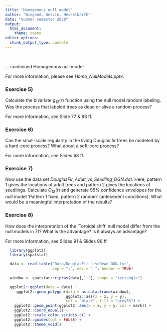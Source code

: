 ```yaml
---
title: "Homogenous null model"
author: "Wiegand, Getzin, Hesselbarth"
date: "Summer semester 2020"
output: 
  html_document:
    theme: cosmo
editor_options: 
  chunk_output_type: console
---
```


<br>

... continiued Homogenous null model

For more information, please see _Homo_NullModels.pptx_.

### Exercise 5)
Calculate the bivariate $g_{12}(r)$ function using the null model random labeling. Was the process that labeled trees as dead or alive a random process?

For more information, see Slide 77 & 83 ff.

### Exercise 6) 
Can the small-scale regularity in the living Douglas fir trees be modeled by a hard-core process? What about a soft-core process?

For more information, see Slides 68 ff.

### Exercise 7) 
Now use the data set _DouglasFir_Adult_vs_Seedling_OGN.dat_. Here, pattern 1 gives the locations of adult trees and pattern 2 gives the locations of seedlings. Calculate $O_{12}(r)$ and generate 95% confidence envelopes for the null model 'Pattern 1 fixed, pattern 2 random' (antecedent conditions). What would be a meaningful interpretation of the results?

### Exercise 8) 
How does the interpretation of the 'Toroidal shift' null model differ from the null models in 7)? What is the advantage? Is it always an advantage?

For more information, see  Slides 91 & Slides 96 ff.

```r
  library(ggplot2)
  library(spatstat)

  data <- read.table("Data/DouglasFir_LiveDead_OGN.txt", 
                     sep = ";", dec = ".", header = TRUE)
  
  window <- spatstat::ripras(data[,1:2], shape = "rectangle")

  ggplot2::ggplot(data = data) + 
     ggplot2::geom_polygon(data = as.data.frame(window),
                           ggplot2::aes(x = x, y = y),
                           col = "black", fill = "grey85") +
    ggplot2::geom_point(ggplot2::aes(x = x, y = y, col = mark)) + 
    ggplot2::coord_equal() + 
    ggplot2::scale_color_viridis_c() + 
    ggplot2::guides(col = FALSE) + 
    ggplot2::theme_void()
```
